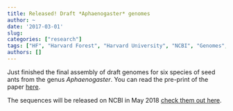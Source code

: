```yaml
---
title: Released! Draft *Aphaenogaster* genomes
author: ~
date: '2017-03-01'
slug: 
categories: ["research"]
tags: ["HF", "Harvard Forest", "Harvard University", "NCBI", "Genomes", "Ants", "Climate Change", "Broad Institute"]
authors: []
---
```


Just finished the final assembly of draft genomes for six species of
seed ants from the genus *Aphaenogaster*. You can read the pre-print
of the paper
[here](https://www.biorxiv.org/content/early/2018/04/24/302679). 

The sequences will be released on NCBI in May 2018
[check them out here](https://www.ncbi.nlm.nih.gov/bioproject/PRJNA385595).
